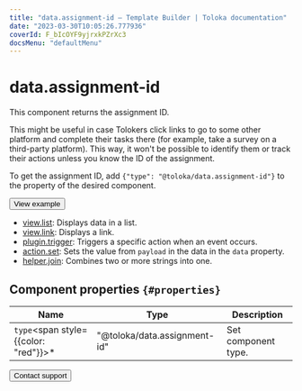 ```yaml
---
title: "data.assignment-id — Template Builder | Toloka documentation"
date: "2023-03-30T10:05:26.777936"
coverId: F_bIcOYF9yjrxkPZrXc3
docsMenu: "defaultMenu"
---
```


# data.assignment-id

This component returns the assignment ID.

This might be useful in case Tolokers click links to go to some other platform and complete their tasks there (for example, take a survey on a third-party platform). This way, it won't be possible to identify them or track their actions unless you know the ID of the assignment.

To get the assignment ID, add `{"type": "@toloka/data.assignment-id"}` to the property of the desired component.

<Button view="defaultInverse" size="l" type="link" url="https://ya.cc/t/I_2W-b_i452rEC">View example</Button>

<Cut title="Components used in the example">

- [view.list](/docs/template-builder/reference/view.list): Displays data in a list.
- [view.link](/docs/template-builder/reference/view.link): Displays a link.
- [plugin.trigger](/docs/template-builder/reference/plugin.trigger): Triggers a specific action when an event occurs.
- [action.set](/docs/template-builder/reference/action.set): Sets the value from `payload` in the data in the `data` property.
- [helper.join](/docs/template-builder/reference/helper.join): Combines two or more strings into one.

</Cut>

## Component properties `{#properties}`

**Name** | **Type** | **Description**
----- | ----- | -----
`type`<span style={{color: "red"}}>\*</span> | "@toloka/data.assignment-id" | Set component type.

<Button view="defaultInverse" size="l" type="link" url="/docs/guide/troubleshooting/support?form-source=template-builder-reference-data-assignment-id">Contact support</Button>